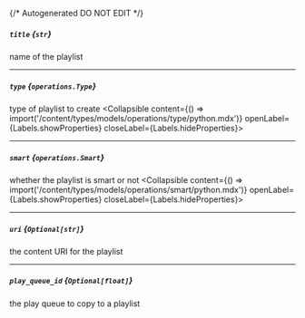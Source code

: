 {/* Autogenerated DO NOT EDIT  */}

##### `title` *{`str`}*
name of the playlist

---
##### `type` *{`operations.Type`}*
type of playlist to create
<Collapsible content={() => import('/content/types/models/operations/type/python.mdx')} openLabel={Labels.showProperties} closeLabel={Labels.hideProperties}>
</Collapsible>

---
##### `smart` *{`operations.Smart`}*
whether the playlist is smart or not
<Collapsible content={() => import('/content/types/models/operations/smart/python.mdx')} openLabel={Labels.showProperties} closeLabel={Labels.hideProperties}>
</Collapsible>

---
##### `uri` *{`Optional[str]`}*
the content URI for the playlist

---
##### `play_queue_id` *{`Optional[float]`}*
the play queue to copy to a playlist


